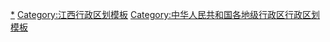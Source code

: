 {{Navbox
|listclass = hlist
|name = 南昌市行政区划
|title = [[南昌市]]行政区划
|above = 省级行政区：[[江西省]]　　政府驻地：[[红谷滩区]]
|image = [[File:Administrative Division Nanchang.png|150px]]
|state = {{{state<includeonly>|collapsed</includeonly>}}}

|group1style = background: #ececec; text-align: center;
|group1 = [[县级行政区]]
|liststyle = background: #ececec; text-align: center;
|list1 = 9[[县级行政区]]（6[[市辖区]]、3[[县]]）；111[[乡级行政区]]（36[[街道办事处]]、50[[行政建制镇|镇]]、28[[乡 (中华人民共和国)|乡]]）

|group2 = [[市辖区]]
|groupstyle = text-align: center;
|list2 = {{Navbox|child

|group1 = [[东湖区]]
|list1 =  {{Navbox|child
|group1 = 9街道
|list1 =
* [[董家窑街道]]
* [[滕王阁街道]]
* [[百花洲街道]]
* [[墩子塘街道]]
* [[公园街道 (南昌市)|公园街道]]
* [[八一桥街道]]
* [[大院街道]]
* [[豫章街道]]
* [[彭家桥街道]]
|group2 = 1镇
|list2 =
* [[扬子洲镇]]
}}

|group2 = [[西湖区 (南昌市)|西湖区]]
|list2 =  {{Navbox|child
|group1 = 11街道
|list1 =
* [[南浦街道 (南昌市)|南浦街道]]
* [[系马桩街道|-{zh-cn:系马桩;zh-tw:繫馬樁;zh-hk:繫馬樁;zh-sg:系马桩;}-街道]]
* [[绳金塔街道]]
* [[南站街道 (南昌市)|南站街道]]
* [[朝阳洲街道]]
* [[西湖街道 (南昌市)|西湖街道]]
* [[广润门街道]]
* [[十字街街道]]
* [[丁公路街道]]
* [[桃源街道 (南昌市)|桃源街道]]
* [[朝农街道]]
|group2 = 1镇
|list2 =
* [[桃花镇 (南昌市)|桃花镇]]
}}

|group3 = [[青云谱区]]
|list3 =  {{Navbox|child
|group1 = 5街道
|list1 =
* [[三家店街道]]
* [[洪都街道]]
* [[岱山街道]]
* [[徐家坊街道]]
* [[京山街道]]
|group2 = 1镇
|list2 =
* [[青云谱镇]]
}}

|group4 = [[青山湖区]]
|list4 =  {{Navbox|child
|group1 = 4街道
|list1 =
* [[青山路街道 (南昌市)|青山路街道]]
* [[上海路街道 (南昌市)|上海路街道]]
* [[南钢街道]]
* [[站东街道]]
|group2 = 4镇
|list2 =
* [[罗家镇 (南昌市)|罗家镇]]
* [[湖坊镇 (南昌市)|湖坊镇]]
* [[塘山镇]]
* [[京东镇]]
}}

|group5 = [[新建区]]
|list5 =  {{Navbox|child
|group1 = 12镇
|list1 =
* [[长堎镇]]
* [[石岗镇]]
* [[松湖镇]]
* [[望城镇]]
* [[樵舍镇]]
* [[象山镇 (南昌市)|象山镇]]
* [[乐化镇]]
* [[西山镇 (南昌市)|西山镇]]
* [[溪霞镇]]
* [[联圩镇]]
* [[石埠镇]]
* [[流湖镇]]
|group2 = 5乡
|list2 =
* [[昌邑乡]]
* [[南矶乡]]
* [[金桥乡 (南昌市)|金桥乡]]
* [[大塘坪乡]]
* [[铁河乡]]
|group3 = [[湾里管理局]]
|group3style = background: #ececec
|list3 = {{Navbox|child
|group1 = 2街道
|groupstyle = background: #ececec
|list1 =
* [[站前街道 (南昌市)|站前街道]]
* [[幸福街道 (南昌市)|幸福街道]]
|group2 = 4镇
|list2 =
* [[梅岭镇 (南昌市)|梅岭镇]]
* [[太平镇 (南昌市)|太平镇]]
* [[罗亭镇]]
* [[招贤镇 (南昌市)|招贤镇]]
}}
|group4 = [[南昌经济技术开发区|南昌开发区]]
|group4style = background: #ececec
|list4 = {{Navbox|child
|group1 = 1街道
|groupstyle = background: #ececec
|list1 =
* [[蛟桥街道]]
}}
}}

|group6 = [[红谷滩区]]
|list6 =  {{Navbox|child
|group1 = 3街道
|list1 =
* [[沙井街道 (南昌市)|沙井街道]]
* [[卫东街道 (南昌市)|卫东街道]]
* [[生米街道]]
|group2 = 1乡
|list2 =
* [[厚田乡]]
}}
}}

|group3 = [[县]]
|list3 = {{Navbox|child

|group1 = [[南昌县]]
|list1 =  {{Navbox|child
|group1 = 1街道
|list1 =
* [[八月湖街道]]
|group2 = 9镇
|list2 =
* [[莲塘镇 (南昌县)|莲塘镇]]
* [[向塘镇]]
* [[三江镇 (南昌县)|三江镇]]
* [[广福镇 (南昌县)|广福镇]]
* [[塘南镇 (南昌县)|塘南镇]]
* [[幽兰镇]]
* [[蒋巷镇]]
* [[武阳镇 (南昌县)|武阳镇]]
* [[冈上镇]]
|group3 = 7乡
|list3 =
* [[黄马乡]]
* [[富山乡 (南昌县)|富山乡]]
* [[泾口乡]]
* [[东新乡 (南昌县)|东新乡]]
* [[南新乡]]
* [[八一乡 (南昌县)|八一乡]]
* [[塔城乡 (南昌县)|塔城乡]]
|group4 = [[南昌高新技术产业开发区|南昌高新区]]
|group4style = background: #ececec
|list4 = {{Navbox|child
|group1 = 2镇
|groupstyle = background: #ececec
|list1 =
* [[昌东镇]]
* [[麻丘镇]]
}}
}}

|group2 = [[安义县]]
|list2 =  {{Navbox|child
|group1 = 7镇
|list1 =
* [[龙津镇 (安义县)|龙津镇]]
* [[万埠镇]]
* [[石鼻镇]]
* [[鼎湖镇]]
* [[长埠镇]]
* [[东阳镇 (安义县)|东阳镇]]
* [[黄洲镇]]
|group2 = 3乡
|list2 =
* [[乔乐乡]]
* [[长均乡]]
* [[新民乡 (安义县)|新民乡]]
}}

|group3 = [[进贤县]]
|list3 =  {{Navbox|child
|group1 = 9镇
|list1 =
* [[温圳镇]]
* [[李渡镇 (进贤县)|李渡镇]]
* [[张公镇 (进贤县)|张公镇]]
* [[梅庄镇]]
* [[架桥镇 (进贤县)|架桥镇]]
* [[罗溪镇 (进贤县)|罗溪镇]]
* [[前坊镇]]
* [[民和镇]]
* [[文港镇]]
|group2 = 12乡
|list2 =
* [[白圩乡]]
* [[下埠集乡]]
* [[衙前乡]]
* [[长山晏乡]]
* [[泉岭乡]]
* [[池溪乡]]
* [[南台乡]]
* [[钟陵乡]]
* [[二塘乡 (进贤县)|二塘乡]]
* [[三里乡 (进贤县)|三里乡]]
* [[七里乡 (进贤县)|七里乡]]
* [[三阳集乡]]
}}
}}
}}
<noinclude>
[[Category:南昌行政区划|*]]
[[Category:江西行政区划模板]]
[[Category:中华人民共和国各地级行政区行政区划模板]]
</noinclude>